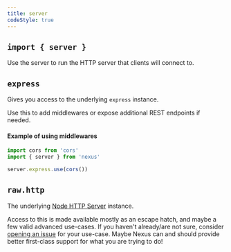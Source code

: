 ```yaml
---
title: server
codeStyle: true
---
```


## `import { server }`

Use the server to run the HTTP server that clients will connect to.

## `express`

Gives you access to the underlying `express` instance.

Use this to add middlewares or expose additional REST endpoints if needed.

#### Example of using middlewares

```ts
import cors from 'cors'
import { server } from 'nexus'

server.express.use(cors())
```

## `raw.http`

The underlying [Node HTTP Server](https://nodejs.org/api/http.html#http_class_http_server) instance.

Access to this is made available mostly as an escape hatch, and maybe a few valid advanced use-cases. If you haven't already/are not sure, consider [opening an issue](https://nxs.li/issues/create/feature) for your use-case. Maybe Nexus can and should provide better first-class support for what you are trying to do!

